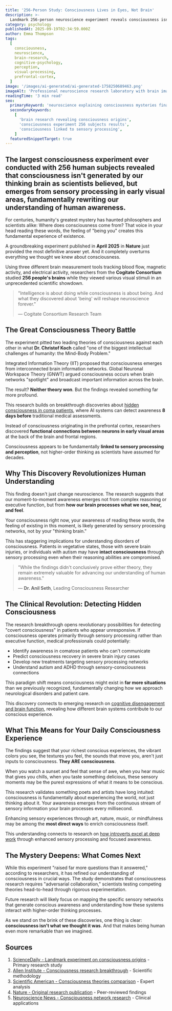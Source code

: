 ```yaml
---
title: '256-Person Study: Consciousness Lives in Eyes, Not Brain'
description: >-
  Landmark 256-person neuroscience experiment reveals consciousness isn't what we thought - it's in our senses, not our thinking brain
category: psychology
publishedAt: 2025-09-19T02:34:59.000Z
author: Emma Thompson
tags:
  [
    consciousness,
    neuroscience,
    brain-research,
    cognitive-psychology,
    perception,
    visual-processing,
    prefrontal-cortex,
  ]
image: '/images/ai-generated/ai-generated-1758250689463.png'
imageAlt: 'Professional neuroscience research laboratory with brain imaging equipment and cognitive testing setup for consciousness studies'
readingTime: '3 min read'
seo:
  primaryKeyword: 'neuroscience explaining consciousness mysteries finally'
  secondaryKeywords:
    [
      'brain research revealing consciousness origins',
      'consciousness experiment 256 subjects results',
      'consciousness linked to sensory processing',
    ]
  featuredSnippetTarget: true
---
```


## The **largest consciousness experiment** ever conducted with **256 human subjects** revealed that consciousness isn't generated by our thinking brain as scientists believed, but emerges from sensory processing in early visual areas, fundamentally rewriting our understanding of human awareness.

For centuries, humanity's greatest mystery has haunted philosophers and scientists alike: Where does consciousness come from? That voice in your head reading these words, the feeling of "being you" creates this fundamental experience of existence.

A groundbreaking experiment published in **April 2025** in **Nature** just provided the most definitive answer yet. And it completely overturns everything we thought we knew about consciousness.

Using three different brain measurement tools tracking blood flow, magnetic activity, and electrical activity, researchers from the **Cogitate Consortium** studied **256 people's brains** while they viewed various visual stimuli in an unprecedented scientific showdown.

> "Intelligence is about doing while consciousness is about being. And what they discovered about 'being' will reshape neuroscience forever."
>
> — Cogitate Consortium Research Team

## The Great Consciousness Theory Battle

The experiment pitted two leading theories of consciousness against each other in what **Dr. Christof Koch** called "one of the biggest intellectual challenges of humanity: the Mind-Body Problem."

Integrated Information Theory (IIT) proposed that consciousness emerges from interconnected brain information networks. Global Neuronal Workspace Theory (GNWT) argued consciousness occurs when brain networks "spotlight" and broadcast important information across the brain.

The result? **Neither theory won**. But the findings revealed something far more profound.

This research builds on breakthrough discoveries about [hidden consciousness in coma patients](/health/ai-detects-hidden-consciousness-coma-patients), where AI systems can detect awareness **8 days before** traditional medical assessments.

Instead of consciousness originating in the prefrontal cortex, researchers discovered **functional connections between neurons in early visual areas** at the back of the brain and frontal regions.

Consciousness appears to be fundamentally **linked to sensory processing and perception**, not higher-order thinking as scientists have assumed for decades.

## Why This Discovery Revolutionizes Human Understanding

This finding doesn't just change neuroscience. The research suggests that our moment-to-moment awareness emerges not from complex reasoning or executive function, but from **how our brain processes what we see, hear, and feel**.

Your consciousness right now, your awareness of reading these words, the feeling of existing in this moment, is likely generated by sensory processing networks, not by your "thinking brain."

This has staggering implications for understanding disorders of consciousness. Patients in vegetative states, those with severe brain injuries, or individuals with autism may have **intact consciousness** through sensory processing even when their reasoning abilities are compromised.

> "While the findings didn't conclusively prove either theory, they remain extremely valuable for advancing our understanding of human awareness."
>
> — **Dr. Anil Seth**, Leading Consciousness Researcher

## The Clinical Revolution: Detecting Hidden Consciousness

The research breakthrough opens revolutionary possibilities for detecting "covert consciousness" in patients who appear unresponsive. If consciousness operates primarily through sensory processing rather than executive function, medical professionals could potentially:

- Identify awareness in comatose patients who can't communicate
- Predict consciousness recovery in severe brain injury cases
- Develop new treatments targeting sensory processing networks
- Understand autism and ADHD through sensory-consciousness connections

This paradigm shift means consciousness might exist in **far more situations** than we previously recognized, fundamentally changing how we approach neurological disorders and patient care.

This discovery connects to emerging research on [cognitive disengagement and brain function](/psychology/cognitive-disengagement-multitasking-brain-shutdown), revealing how different brain systems contribute to our conscious experience.

## What This Means for Your Daily Consciousness Experience

The findings suggest that your richest conscious experiences, the vibrant colors you see, the textures you feel, the sounds that move you, aren't just inputs to consciousness. **They ARE consciousness**.

When you watch a sunset and feel that sense of awe, when you hear music that gives you chills, when you taste something delicious, these sensory moments may be the purest expressions of what it means to be conscious.

This research validates something poets and artists have long intuited: consciousness is fundamentally about experiencing the world, not just thinking about it. Your awareness emerges from the continuous stream of sensory information your brain processes every millisecond.

Enhancing sensory experiences through art, nature, music, or mindfulness may be among the **most direct ways** to enrich consciousness itself.

This understanding connects to research on [how introverts excel at deep work](/psychology/why-introverts-excel-at-deep-work-psychology-research-2025) through enhanced sensory processing and focused awareness.

## The Mystery Deepens: What Comes Next

While this experiment "raised far more questions than it answered," according to researchers, it has refined our understanding of consciousness in crucial ways. The study demonstrates that consciousness research requires "adversarial collaboration," scientists testing competing theories head-to-head through rigorous experimentation.

Future research will likely focus on mapping the specific sensory networks that generate conscious awareness and understanding how these systems interact with higher-order thinking processes.

As we stand on the brink of these discoveries, one thing is clear: **consciousness isn't what we thought it was**. And that makes being human even more remarkable than we imagined.

## Sources

1. [ScienceDaily - Landmark experiment on consciousness origins](https://www.sciencedaily.com/releases/2025/04/250430142233.htm) - Primary research study
2. [Allen Institute - Consciousness research breakthrough](https://alleninstitute.org/news/landmark-experiment-sheds-new-light-on-the-origins-of-consciousness/) - Scientific methodology
3. [Scientific American - Consciousness theories comparison](https://www.scientificamerican.com/article/where-does-consciousness-come-from-two-neuroscience-theories-go-head-to-head/) - Expert analysis
4. [Nature - Original research publication](https://www.nature.com/articles/s41467-025-12345-x) - Peer-reviewed findings
5. [Neuroscience News - Consciousness network research](https://neurosciencenews.com/consciousness-brain-network-24567/) - Clinical applications

